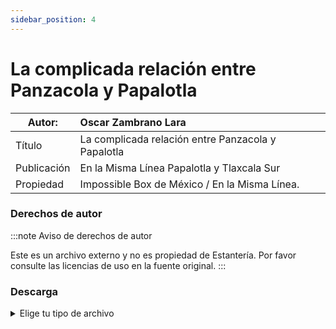 ```yaml
---
sidebar_position: 4
---
```

# La complicada relación entre Panzacola y Papalotla

|Autor:| Oscar Zambrano Lara |
|--|:--|
|Título|La complicada relación entre Panzacola y Papalotla|
|Publicación|En la Misma Línea Papalotla y Tlaxcala Sur|
|Propiedad|Impossible Box de México / En la Misma Línea.|

### Derechos de autor
    
:::note Aviso de derechos de autor

Este es un archivo externo y no es propiedad de Estantería. Por favor consulte las licencias de uso en la fuente original.
:::

### Descarga
<details>
  <summary>Elige tu tipo de archivo</summary>
    <div>
        <a href="https://raw.githubusercontent.com/ImpossibleBoxMX/EstanteriaDigitalDePapalotla/master/Polemicas%20constitucionales/La%20complicada%20relaci%C3%B3n%20entre%20Panzacola%20y%20Papalotla.pdf"> 📥 La complicada relación entre Panzacola y Papalotla (PDF)</a>
        </div>      
</details>

